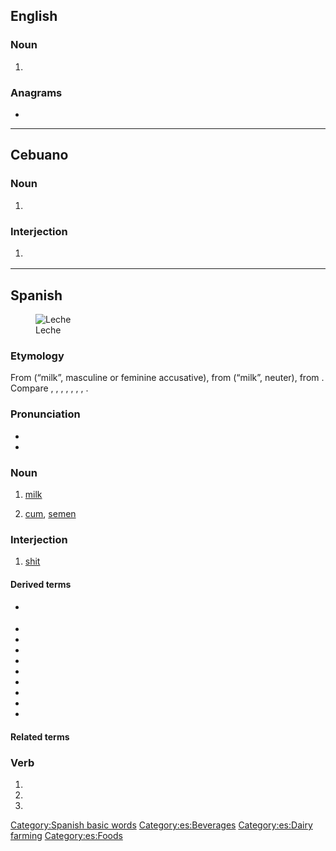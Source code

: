 {{also|leché|léché|lèche|-leche}}
==English==

===Noun===
{{en-noun}}

# {{archaic form of|en|lechwe}}

===Anagrams===
* {{anagrams|en|a=ceehl|Leech|chele|leech}}

----

==Cebuano==

===Noun===
{{ceb-noun|leche}}

# {{lb|ceb|dated}} {{alternative spelling of|ceb|letse}}

===Interjection===
{{head|ceb|interjection}}

# {{lb|ceb|vulgar|offensive}} {{alternative spelling of|ceb|letse}}

----

==Spanish==
[[File:Milk glass.jpg|thumb|Leche]]

===Etymology===
From {{inh|es|VL.|lactem}} (“milk”, masculine or feminine accusative), from {{inh|es|la|lac}} (“milk”, neuter), from {{inh|es|ine-pro|*ǵlákts}}. Compare {{cog|ca|llet|}}, {{cog|eo|lakto|}}, {{cog|fr|lait|}}, {{cog|fur|lat|}}, {{cog|ia|lacte}}, {{cog|it|latte}}, {{cog|pt|leite|}}, {{cog|ro|lapte|}}.

===Pronunciation===
* {{es-IPA}}
* {{hyph|es|le|che}}

===Noun===
{{es-noun|f|leches}}

# {{lb|es|food}} [[milk]]
#: {{ux|es|Prefiero el café con '''leche''' y azúcar.|I prefer coffee with '''milk''' and sugar.}}
# {{lb|es|slang|vulgar}} [[cum]], [[semen]]
#: {{syn|es|esperma}}

===Interjection===
{{head|es|interjection}}

# {{lb|es|vulgar|Spain}} [[shit]]

====Derived terms====
* {{sense|diminutive}} {{l|es|lechita}}
* {{l|es|a toda leche}}
* {{l|es|arroz con leche}}
* {{l|es|blanca y en botella, leche}}
* {{l|es|cagando leches}}
* {{l|es|cagarse en la leche}}
* {{l|es|la leche}}
* {{l|es|lechería|g=f}}
* {{l|es|mala leche}}
* {{l|es|me cago en la leche}}

====Related terms====
{{rel4
|es|lactar
|lácteo
|lechar
|lechero
|lechera
|lechoso
|lechuga
}}

===Verb===
{{head|es|verb form}}

# {{es-verb form of|ending=ar|mood=subjunctive|tense=present|pers=1|number=singular|lechar}}
# {{es-verb form of|ending=ar|mood=subjunctive|tense=present|pers=2|formal=yes|number=singular|lechar}}
# {{es-verb form of|ending=ar|mood=subjunctive|tense=present|pers=3|number=singular|lechar}}

[[Category:Spanish basic words]]
[[Category:es:Beverages]]
[[Category:es:Dairy farming]]
[[Category:es:Foods]]